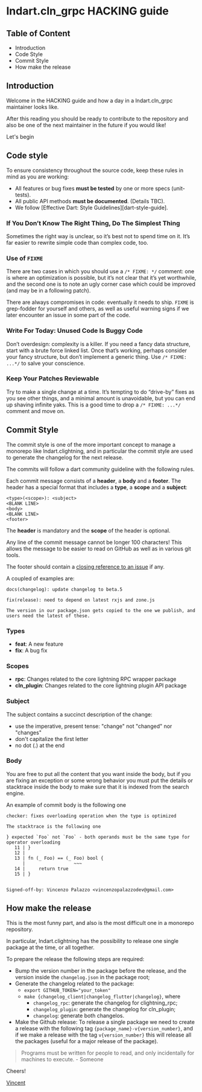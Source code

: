 # lndart.cln_grpc HACKING guide

## Table of Content

- Introduction
- Code Style
- Commit Style
- How make the release

## Introduction

Welcome in the HACKING guide and how a day in a lndart.cln_grpc maintainer looks like.

After this reading you should be ready to contribute to the repository and also be one of
the next maintainer in the future if you would like!

Let's begin

## Code style

To ensure consistency throughout the source code, keep these rules in mind as you are working:

- All features or bug fixes **must be tested** by one or more specs (unit-tests).
- All public API methods **must be documented**. (Details TBC).
- We follow [Effective Dart: Style Guidelines][dart-style-guide].

### If You Don’t Know The Right Thing, Do The Simplest Thing
Sometimes the right way is unclear, so it’s best not to spend time on it. It’s far easier to rewrite simple code than complex code, too.

### Use of `FIXME`

There are two cases in which you should use a `/* FIXME: */`
comment: one is where an optimization is possible, but it’s not clear that it’s yet worthwhile,
and the second one is to note an ugly corner case which could be improved (and may be in a following patch).

There are always compromises in code: eventually it needs to ship. `FIXME` is grep-fodder for yourself and others,
as well as useful warning signs if we later encounter an issue in some part of the code.

### Write For Today: Unused Code Is Buggy Code

Don’t overdesign: complexity is a killer. If you need a fancy data structure, start with a brute force linked list. Once that’s working,
perhaps consider your fancy structure, but don’t implement a generic thing. Use `/* FIXME: ...*/` to salve your conscience.

### Keep Your Patches Reviewable
Try to make a single change at a time. It’s tempting to do “drive-by” fixes as you see other things, and a minimal amount is unavoidable,
but you can end up shaving infinite yaks. This is a good time to drop a `/* FIXME: ...*/` comment and move on.


## Commit Style

The commit style is one of the more important concept to manage a monorepo like lndart.clightning, and in particular
the commit style are used to generate the changelog for the next release.

The commits will follow a dart community guideline with the following rules.

Each commit message consists of a **header**, a **body** and a **footer**. The header has a special
format that includes a **type**, a **scope** and a **subject**:

```
<type>(<scope>): <subject>
<BLANK LINE>
<body>
<BLANK LINE>
<footer>
```

The **header** is mandatory and the **scope** of the header is optional.

Any line of the commit message cannot be longer 100 characters! This allows the message to be easier
to read on GitHub as well as in various git tools.

The footer should contain a [closing reference to an issue](https://help.github.com/articles/closing-issues-via-commit-messages/) if any.

A coupled of examples are:

```
docs(changelog): update changelog to beta.5
```

```
fix(release): need to depend on latest rxjs and zone.js

The version in our package.json gets copied to the one we publish, and users need the latest of these.
```

### Types

- **feat**: A new feature
- **fix**: A bug fix

### Scopes

- **rpc**: Changes related to the core lightning RPC wrapper package
- **cln_plugin**: Changes related to the core lightning plugin API package


### Subject

The subject contains a succinct description of the change:

- use the imperative, present tense: "change" not "changed" nor "changes"
- don't capitalize the first letter
- no dot (.) at the end

### Body

You are free to put all the content that you want inside the body, but if you are fixing
an exception or some wrong behavior you must put the details or stacktrace inside the body to make sure that
it is indexed from the search engine.

An example of commit body is the following one

```
checker: fixes overloading operation when the type is optimized

The stacktrace is the following one

} expected `Foo` not `Foo` - both operands must be the same type for operator overloading
   11 | }
   12 | 
   13 | fn (_ Foo) == (_ Foo) bool {
      |                  ~~~
   14 |     return true
   15 | }


Signed-off-by: Vincenzo Palazzo <vincenzopalazzodev@gmail.com>
```

## How make the release

This is the most funny part, and also is the most difficult one in a monorepo repository.

In particular, lndart.clightning has the possibility to release one single package at the time, or
all together.

To prepare the release the following steps are required:

- Bump the version number in the package before the release, and the version inside the `changelog.json` in the package root;
- Generate the changelog related to the package:
    - `export GITHUB_TOKEN="your_token"`
    - `make {changelog_client|changelog_flutter|changelog}`, where
        - `changelog_rpc`: generate the changelog for clightning_rpc;
        - `changelog_plugin`: generate the changelog for cln_plugin;
        - `changelog`: generate both changelos.
- Make the Github release: To release a single package we need to create a release with the following tag `{package_name}-v{version_number}`, and
  if we make a release with the tag `v{version_number}` this will release all the packages (useful for a major release of the package).

>Programs must be written for people to read, and only incidentally for machines to execute.
>                                                                            - Someone

Cheers!

[Vincent](https://github.com/vincenzopalazzo)
